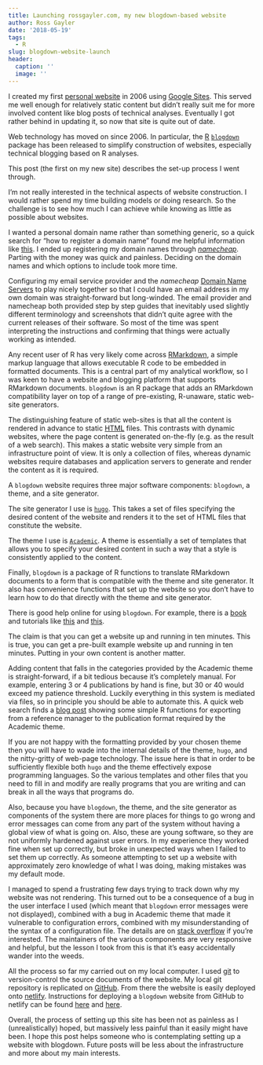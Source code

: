 ```yaml
---
title: Launching rossgayler.com, my new blogdown-based website
author: Ross Gayler
date: '2018-05-19'
tags:
  - R
slug: blogdown-website-launch
header:
  caption: ''
  image: ''
---
```


I created my first [personal website](https://sites.google.com/site/rgayler/home) in 2006 
using [Google Sites](https://en.wikipedia.org/wiki/Google_Sites).
This served me well enough for relatively static content but didn't really suit me
for more involved content like blog posts of technical analyses.
Eventually I got rather behind in updating it, so now that site is quite out of date.

Web technology has moved on since 2006.
In particular, the [R](https://www.r-project.org/)
[`blogdown`](https://cran.r-project.org/web/packages/blogdown/index.html) package 
has been released
to simplify construction of websites,
especially technical blogging based on R analyses.

This post (the first on my new site)
describes the set-up process I went through.

I'm not really interested in the technical aspects of website construction.
I would rather spend my time building models or doing research.
So the challenge is to see how much I can achieve while knowing as little as possible about websites.

I wanted a personal domain name rather than something generic,
so a quick search for "how to register a domain name" found me helpful information like [this](https://www.thesitewizard.com/archive/registerdomain.shtml).
I ended up registering my domain names through [*namecheap*](https://www.namecheap.com/).
Parting with the money was quick and painless.
Deciding on the domain names and which options to include took more time.

Configuring my email service provider 
and the *namecheap* [Domain Name Servers](https://en.wikipedia.org/wiki/Domain_Name_System) 
to play nicely together so that I could have an email address in my own domain 
was straight-forward but long-winded.
The email provider and namecheap both provided step by step guides
that inevitably used slightly different terminology
and screenshots that didn't quite agree with the current releases of their software.
So most of the time was spent interpreting the instructions
and confirming that things were actually working as intended.

Any recent user of R has very likely come across [RMarkdown](https://rmarkdown.rstudio.com/authoring_quick_tour.html),
a simple markup language that allows executable R code to be embedded in formatted documents.
This is a central part of my analytical workflow,
so I was keen to have a website and blogging platform that supports RMarkdown documents.
`blogdown` is an R package that adds an RMarkdown compatibility layer
on top of a range of pre-existing, R-unaware, static web-site generators.

The distinguishing feature of static web-sites 
is that all the content is rendered in advance to static [HTML](https://en.wikipedia.org/wiki/HTML) files.
This contrasts with dynamic websites, where the page content is generated on-the-fly
(e.g. as the result of a web search).
This makes a static website very simple from an infrastructure point of view.
It is only a collection of files,
whereas dynamic websites require databases and application servers to generate and render the content
as it is required.

A `blogdown` website requires three major software components: `blogdown`, a theme, and a site generator.

The site generator I use is [`hugo`](https://gohugo.io/). 
This takes a set of files specifying the desired content of the website
and renders it to the set of HTML files that constitute the website.

The theme I use is [`Academic`](https://sourcethemes.com/academic/).
A theme is essentially a set of templates that allows you to specify your desired content
in such a way that a style is consistently applied to the content.

Finally, `blogdown` is a package of R functions to translate RMarkdown documents
to a form that is compatible with the theme and site generator.
It also has convenience functions that set up the website
so you don't have to learn how to do that directly with the theme and site generator.

There is good help online for using `blogdown`. 
For example, there is a [book](https://bookdown.org/yihui/blogdown/)
and tutorials like [this](https://alison.rbind.io/post/up-and-running-with-blogdown/)
and [this](https://portfolio.peter-baumgartner.net/2017/09/04/blogdown-tutorial-part-1/).

The claim is that you can get a website up and running in ten minutes.
This is true, you can get a pre-built example website up and running in ten minutes.
Putting in your own content is another matter.

Adding content that falls in the categories provided by the Academic theme is straight-forward, 
if a bit tedious because it's completely manual.
For example, entering 3 or 4 publications by hand is fine, but 30 or 40 would exceed my patience threshold.
Luckily everything in this system is mediated via files,
so in principle you should be able to automate this.
A quick web search finds 
a [blog post](https://lbusettspatialr.blogspot.com.au/2018/03/automatically-importing-publications.html) 
showing some simple R functions for exporting from a reference manager
to the publication format required by the Academic theme.

If you are not happy with the formatting provided by your chosen theme
then you will have to wade into the internal details of the theme, `hugo`,
and the nitty-gritty of web-page technology.
The issue here is that in order to be sufficiently flexible
both `hugo` and the theme effectively expose programming languages.
So the various templates and other files that you need to fill in and modify
are really programs that you are writing
and can break in all the ways that programs do.

Also, because you have `blogdown`, the theme, and the site generator as components of the system
there are more places for things to go wrong
and error messages can come from any part of the system
without having a global view of what is going on.
Also, these are young software,
so they are not uniformly hardened against user errors.
In my experience they worked fine when set up correctly,
but broke in unexpected ways when I failed to set them up correctly.
As someone attempting to set up a website
with approximately zero knowledge of what I was doing,
making mistakes was my default mode.

I managed to spend a frustrating few days trying to track down why my website was not rendering.
This turned out to be a consequence of a bug in the user interface I used
(which meant that `blogdown` error messages were not displayed),
combined with a bug in Academic theme that made it vulnerable to configuration errors,
combined with my misunderstanding of the syntax of a configuration file.
The details are on [stack overflow](https://stackoverflow.com/questions/50322490/rstudio-blogdown-adding-permalinks-to-config-toml-in-academic-theme-appears-t) 
if you're interested.
The maintainers of the various components are very responsive and helpful,
but the lesson I took from this is that it's easy accidentally wander into the weeds.

All the process so far my carried out on my local computer.
I used [git](https://en.wikipedia.org/wiki/Git) to version-control the source documents of the website.
My local git repository is replicated on [GitHub](https://github.com/rgayler/rossgayler_website).
From there the website is easily deployed onto [netlify](https://www.netlify.com/).
Instructions for deploying a `blogdown` website from GitHub to netlify
can be found [here](https://www.netlify.com/) and [here](https://alison.rbind.io/post/up-and-running-with-blogdown/#deploy-in-netlify).

Overall, the process of setting up this site has been not as painless as I (unrealistically) hoped,
but massively less painful than it easily might have been.
I hope this post helps someone who is contemplating setting up a website with blogdown.
Future posts will be less about the infrastructure
and more about my main interests.


